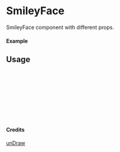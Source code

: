 
<Meta of={SmileyFace} title="unDraw/SmileyFace" />

# SmileyFace

SmileyFace component with different props.

#### Example

<Canvas of={SmileyFace.Primary} />

## Usage

```ts
import { SmileyFace } from "yadl-ui";

const Example = () => {
  return (
      <SmileyFace />
  );
};

export default Example;
```

#### Credits
[unDraw](https://undraw.co/illustrations)
